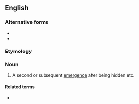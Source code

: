 {{also|reëmergence}}

==English==

===Alternative forms===
* {{l|en|reëmergence}}
* {{l|en|re-emergence}}

===Etymology===
{{prefix|en|re|emergence}}

===Noun===
{{en-noun}}

# A second or subsequent [[emergence]] after being hidden etc.

====Related terms====
* {{l|en|reemerge}}